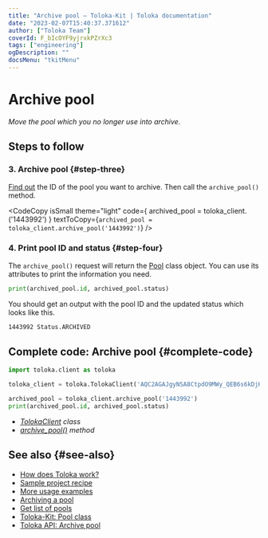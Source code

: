 ```yaml
---
title: "Archive pool — Toloka-Kit | Toloka documentation"
date: "2023-02-07T15:40:37.371612"
author: ["Toloka Team"]
coverId: F_bIcOYF9yjrxkPZrXc3
tags: ["engineering"]
ogDescription: ""
docsMenu: "tkitMenu"
---
```



# Archive pool

_Move the pool which you no longer use into archive._

## Steps to follow

<Import/>

<Instantiate/>

### 3. Archive pool {#step-three}

[Find out](/docs-new/toloka-kit/recipes/get-pools) the ID of the pool you want to archive. Then call the `archive_pool()` method.

<CodeCopy
  isSmall
  theme="light"
  code={
    <HighlightChildren language="python">
      archived_pool = toloka_client.<Term term="archive_pool"><ArchivePool/></Term>('1443992')
    </HighlightChildren>
  }
  textToCopy={`archived_pool = toloka_client.archive_pool('1443992')`}
/>

### 4. Print pool ID and status {#step-four}

The `archive_pool()` request will return the [Pool](/docs-new/toloka-kit/reference/toloka.client.pool.Pool) class object. You can use its attributes to print the information you need.

```python
print(archived_pool.id, archived_pool.status)
```

You should get an output with the pool ID and the updated status which looks like this.

```bash
1443992 Status.ARCHIVED
```

## Complete code: Archive pool {#complete-code}

```python
import toloka.client as toloka

toloka_client = toloka.TolokaClient('AQC2AGAJgyNSA8CtpdO9MWy_QEB6s6kDjHUoElE', 'PRODUCTION')

archived_pool = toloka_client.archive_pool('1443992')
print(archived_pool.id, archived_pool.status)
```

<Note mode="tip" title="List of classes and methods used in this recipe">

- _[TolokaClient](/docs-new/toloka-kit/reference/toloka.client.TolokaClient) class_
- _[archive_pool()](/docs-new/toloka-kit/reference/toloka.client.TolokaClient.archive_pool) method_

</Note>

## See also {#see-also}

- [How does Toloka work?](https://toloka.ai/en/docs/guide/concepts/overview)
- [Sample project recipe](/docs-new/toloka-kit/recipes/learn-basics)
- [More usage examples](/docs-new/toloka-kit/recipes/use-cases)
- [Archiving a pool](https://toloka.ai/en/docs/guide/concepts/pool-archive)
- [Get list of pools](/docs-new/toloka-kit/recipes/get-pools)
- [Toloka-Kit: Pool class](/docs-new/toloka-kit/reference/toloka.client.pool.Pool)
- [Toloka API: Archive pool](https://toloka.ai/docs/api/api-reference/#post-/pools/-id-/archive)
